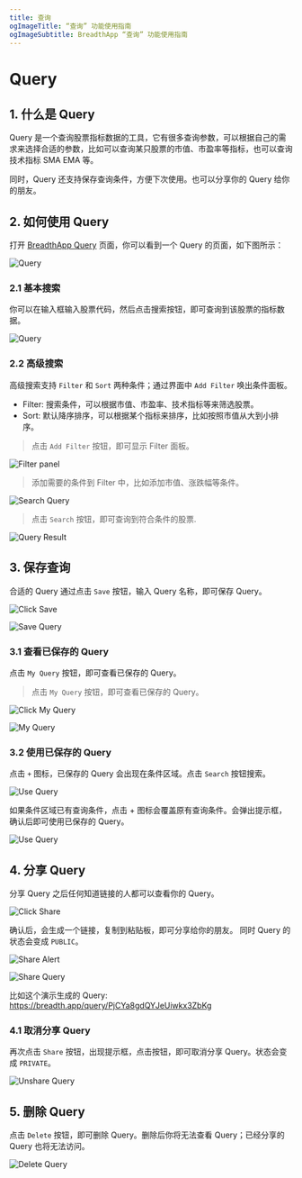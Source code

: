 ```yaml
---
title: 查询
ogImageTitle: “查询” 功能使用指南
ogImageSubtitle: BreadthApp “查询” 功能使用指南
---
```


# Query

## 1. 什么是 Query

Query 是一个查询股票指标数据的工具，它有很多查询参数，可以根据自己的需求来选择合适的参数，比如可以查询某只股票的市值、市盈率等指标，也可以查询技术指标 SMA EMA 等。

同时，Query 还支持保存查询条件，方便下次使用。也可以分享你的 Query 给你的朋友。


## 2. 如何使用 Query

打开 [BreadthApp Query](https://breadth.app/query) 页面，你可以看到一个 Query 的页面，如下图所示：

![Query](https://assets.breadth.app/moon-docs/query/query.png)

### 2.1 基本搜索

你可以在输入框输入股票代码，然后点击搜索按钮，即可查询到该股票的指标数据。

![Query](https://assets.breadth.app/moon-docs/query/search-by-symbol.png)


### 2.2 高级搜索

高级搜索支持 `Filter` 和 `Sort` 两种条件；通过界面中 `Add Filter` 唤出条件面板。

- Filter: 搜索条件，可以根据市值、市盈率、技术指标等来筛选股票。
- Sort: 默认降序排序，可以根据某个指标来排序，比如按照市值从大到小排序。

>点击 `Add Filter` 按钮，即可显示 Filter 面板。

![Filter panel](https://assets.breadth.app/moon-docs/query/filter-panel.png)

>添加需要的条件到 Filter 中，比如添加市值、涨跌幅等条件。

![Search Query](https://assets.breadth.app/moon-docs/query/filter-sort-panel.png)

>点击 `Search` 按钮，即可查询到符合条件的股票.

![Query Result](https://assets.breadth.app/moon-docs/query/query-result.png)


## 3. 保存查询

合适的 Query 通过点击 `Save` 按钮，输入 Query 名称，即可保存 Query。

![Click Save](https://assets.breadth.app/moon-docs/query/click-save.png)

![Save Query](https://assets.breadth.app/moon-docs/query/create-query.png)

### 3.1 查看已保存的 Query

点击 `My Query` 按钮，即可查看已保存的 Query。

>点击 `My Query` 按钮，即可查看已保存的 Query。

![Click My Query](https://assets.breadth.app/moon-docs/query/click-my-query.png)

![My Query](https://assets.breadth.app/moon-docs/query/saved-query.png)

### 3.2 使用已保存的 Query

点击 `+` 图标，已保存的 Query 会出现在条件区域。点击 `Search` 按钮搜索。

![Use Query](https://assets.breadth.app/moon-docs/query/use-query.png)

如果条件区域已有查询条件，点击 + 图标会覆盖原有查询条件。会弹出提示框，确认后即可使用已保存的 Query。

![Use Query](https://assets.breadth.app/moon-docs/query/use-query-waring.png)

## 4. 分享 Query

分享 Query 之后任何知道链接的人都可以查看你的 Query。

![Click Share](https://assets.breadth.app/moon-docs/query/click-share-query.png)

确认后，会生成一个链接，复制到粘贴板，即可分享给你的朋友。 同时 Query 的状态会变成 `PUBLIC`。

![Share Alert](https://assets.breadth.app/moon-docs/query/share-alert.png)

![Share Query](https://assets.breadth.app/moon-docs/query/query-public.png)

比如这个演示生成的 Query: https://breadth.app/query/PjCYa8gdQYJeUiwkx3ZbKg

### 4.1 取消分享 Query

再次点击 `Share` 按钮，出现提示框，点击按钮，即可取消分享 Query。状态会变成 `PRIVATE`。

![Unshare Query](https://assets.breadth.app/moon-docs/query/private-query.png)

## 5. 删除 Query

点击 `Delete` 按钮，即可删除 Query。删除后你将无法查看 Query；已经分享的 Query 也将无法访问。

![Delete Query](https://assets.breadth.app/moon-docs/query/delete-query.png)